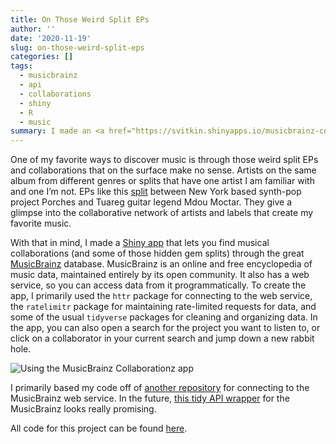 ```yaml
---
title: On Those Weird Split EPs
author: ''
date: '2020-11-19'
slug: on-those-weird-split-eps
categories: []
tags:
  - musicbrainz
  - api
  - collaborations
  - shiny
  - R
  - music
summary: I made an <a href="https://svitkin.shinyapps.io/musicbrainz-collaborationz/" target="_blank">application</a> that lets you discover music collaborations through the MusicBrainz database.
---
```


One of my favorite ways to discover music is through those weird split EPs and collaborations that on the surface make no sense. Artists on the same album from different genres or splits that have one artist I am familiar with and one I'm not. EPs like this <a href="https://seagreenrecords.bandcamp.com/album/porches-mdou-moctar-split" target="_blank">split</a> between New York based synth-pop project Porches and Tuareg guitar legend Mdou Moctar. They give a glimpse into the collaborative network of artists and labels that create my favorite music. 

With that in mind, I made a <a href="https://svitkin.shinyapps.io/musicbrainz-collaborationz/" target="_blank">Shiny app</a> that lets you find musical collaborations (and some of those hidden gem splits) through the great <a href="https://musicbrainz.org/" target="_blank">MusicBrainz</a> database. MusicBrainz is an online and free encyclopedia of music data, maintained entirely by its open community. It also has a web service, so you can access data from it programmatically. To create the app, I primarily used the <code>httr</code> package for connecting to the web service, the <code>ratelimitr</code> package for maintaining rate-limited requests for data, and some of the usual <code>tidyverse</code> packages for cleaning and organizing data. In the app, you can also open a search for the project you want to listen to, or click on a collaborator in your current search and jump down a new rabbit hole. 

<img src="/post/musicbrainz-post/musicbrainz.gif" alt="Using the MusicBrainz Collaborationz app" style="display:block; margin-left:auto; margin-right: auto;">

I primarily based my code off of <a href="https://github.com/mikkelkrogsholm/musicbrainz" target="_blank">another repository</a> for connecting to the MusicBrainz web service. In the future, <a href="https://github.com/dmi3kno/musicbrainz" target="_blank">this tidy API wrapper</a> for the MusicBrainz looks really promising.

All code for this project can be found <a href="https://github.com/svitkin/musicbrainz-collaborationz" target="_blank">here</a>.